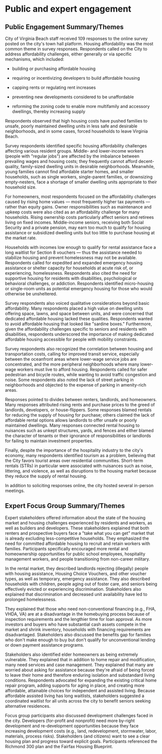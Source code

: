 # Public and expert engagement

## Public Engagement Summary/Themes 

City of Virginia Beach staff received 109 responses to the online survey posted on the city\'s town hall platform. Housing affordability was the most common theme in survey responses. Respondents called on the City to address affordability challenges, either generally or via specific mechanisms, which included:

-   building or purchasing affordable housing

-   requiring or incentivizing developers to build affordable housing

-   capping rents or regulating rent increases

-   preventing new developments considered to be unaffordable

-   reforming the zoning code to enable more multifamily and accessory dwellings, thereby increasing supply

Respondents observed that high housing costs have pushed families to unsafe, poorly maintained dwelling units in less safe and desirable neighborhoods, and in some cases, forced households to leave Virginia Beach.

Survey respondents identified specific housing affordability challenges affecting various resident groups. Middle- and lower-income workers (people with \"regular jobs\") are affected by the imbalance between prevailing wages and housing costs; they frequently cannot afford decent-quality, family-sized dwelling units in desirable neighborhoods. Meanwhile, young families cannot find affordable starter homes, and smaller households, such as single workers, single-parent families, or downsizing empty-nesters, face a shortage of smaller dwelling units appropriate to their household size.

For homeowners, most respondents focused on the affordability challenges caused by rising home values --- most frequently higher tax payments --- rather than equity gains. Owner responsibilities such as maintenance and upkeep costs were also cited as an affordability challenge for many households. Rising ownership costs particularly affect seniors and retirees living on fixed incomes. Middle-income seniors, receiving both Social Security and a private pension, may earn too much to qualify for housing assistance or subsidized dwelling units but too little to purchase housing at the market rate.

Households with incomes low enough to qualify for rental assistance face a long waitlist for Section 8 vouchers --- thus the assistance needed to stabilize housing and prevent homelessness may not be available. Respondents called for expedited and expanded emergency housing assistance or shelter capacity for households at acute risk of, or experiencing, homelessness. Respondents also cited the need for supportive housing for residents with disabilities, psychological or behavioral challenges, or addiction. Respondents identified micro-housing or single-room units as potential emergency housing for those who would otherwise be unsheltered.

Survey respondents also voiced qualitative considerations beyond basic affordability. Many respondents placed a high value on dwelling units offering space, lawns, and space between units, and were concerned that dedicated affordable housing lacked these qualities. Respondents wanted to avoid affordable housing that looked like \"sardine boxes.\" Furthermore, given the affordability challenges specific to seniors and residents with disabilities, respondents underscored the importance of making dedicated affordable housing accessible for people with mobility constraints.

Survey respondents also recognized the correlation between housing and transportation costs, calling for improved transit service, especially between the oceanfront areas where lower-wage service jobs are concentrated, and the more peripheral neighborhoods where many lower-wage workers must live to afford housing. Respondents called for safer pedestrian and bicycle routes, while wanting to avoid traffic congestion and noise. Some respondents also noted the lack of street parking in neighborhoods and objected to the expense of parking in amenity-rich areas. 

Responses pointed to divides between renters, landlords, and homeowners. Many responses attributed rising rents and purchase prices to the greed of landlords, developers, or house-flippers. Some responses blamed rentals for reducing the supply of housing for purchase; others claimed the lack of affordable rental options allows landlords to offer unsafe or poorly maintained dwellings. Many responses connected rental housing to nuisances such as unkept structures, yards, and fences and either blamed the character of tenants or their ignorance of responsibilities or landlords for failing to maintain investment properties.

Finally, despite the importance of the hospitality industry to the city\'s economy, many respondents identified tourism as a problem, believing that the City favors tourist areas over residential communities. Short-term rentals (STRs) in particular were associated with nuisances such as noise, littering, and violence, as well as disruptions to the housing market because they reduce the supply of rental housing.

In addition to soliciting responses online, the city hosted several in-person meetings. 

## **Expert Focus Group Summary/Themes**

Expert stakeholders offered information about the state of the housing market and housing challenges experienced by residents and workers, as well as builders and developers. These stakeholders explained that both renters and prospective buyers face a \"take what you can get\" market that is already excluding less-competitive households. They emphasized the need for committed affordable housing to recruit and retain workers with families. Participants specifically encouraged more rental and homeownership opportunities for public school employees, hospitality management workers, and people transitioning from non-career military. 

In the rental market, they described landlords rejecting (illegally) people with housing assistance, Housing Choice Vouchers, and other voucher types, as well as temporary, emergency assistance. They also described households with children, people aging out of foster care, and seniors being effectively evicted or experiencing discrimination. Stakeholders also explained that discrimination and decreased unit availability have led to prolonged homelessness.

They explained that those who need non-conventional financing (e.g., FHA, VHDA, VA) are at a disadvantage in the homebuying process because of inspection requirements and the lengthier time for loan approval. As more investors and buyers who have substantial cash assets compete in the market and shrink inventory, households with financing requirements are disadvantaged. Stakeholders also discussed the benefits gap for families who don\'t make enough to buy but don\'t qualify for unconventional lending or down payment assistance programs.

Stakeholders also identified elder homeowners as being extremely vulnerable. They explained that in addition to home repair and modification, many need services and case management. They explained that many are worried about asking for assistance because they\'re afraid of being forced to leave their home and therefore enduring isolation and substandard living conditions. Respondents advocated for expanding the existing critical home repair program, adding supports for aging in place, and creating more affordable, attainable choices for independent and assisted living. Because affordable assisted living has long waitlists, stakeholders suggested a coordinated waitlist for all units across the city to benefit seniors seeking alternative residences. 

Focus group participants also discussed development challenges faced in the city. Developers (for-profit and nonprofit) need more by-right development and re-development opportunities because they face increasing development costs (e.g., land, redevelopment, stormwater, labor, materials, process risks). Stakeholders (and citizens) want to see a clear housing plan and progress toward explicit goals. Participants referenced the Richmond 300 plan and the Fairfax Housing Blueprint.

<!-- {{< pagebreak >}} -->
